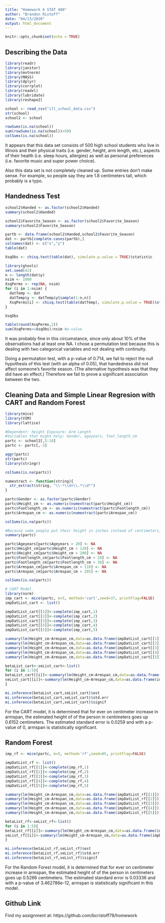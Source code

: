 ```yaml
---
title: "Homework 6 STAT 488"
author: "Brandon Ristoff"
date: "04/13/2020"
output: html_document
---
```


```r
knitr::opts_chunk$set(echo = TRUE)
```

## Describing the Data

```r
library(readr)
library(janitor)
library(mvtnorm)
library(MASS)
library(dplyr)
library(corrplot)
library(readxl)
library(lubridate)
library(reshape2)

school <- read_csv("ill_school_data.csv")
str(school)
school2 <- school

rowSums(is.na(school))
sum(rowSums(is.na(school))>50)
colSums(is.na(school))

```

It appears that this data set consists of 500 high school students who live in Illinois and their physical traits (i.e. gender, height, arm length, etc.), aspects of their health (i.e. sleep hours, allergies) as well as personal preferences (i.e. favorite music and super power choice).

Also this data set is not completely cleaned up. Some entries don't make sense. For example, so people say they are 1.8 centimeters tall, which probably is a typo.


## Handedness Test
```r
school2$Handed <- as.factor(school2$Handed)
summary(school2$Handed)

school2$Favorite_Season <- as.factor(school2$Favorite_Season)
summary(school2$Favorite_Season)

partb <- data.frame(school2$Handed,school2$Favorite_Season)
dat <- partb[complete.cases(partb),]
colnames(dat) <- c("x","y")
table(dat)

XsqObs <- chisq.test(table(dat), simulate.p.value = TRUE)$statistic

library(gtools)
set.seed(42)
n <- length(dat$y)
nsim <- 1000
XsqPerms <- rep(NA, nsim)
for (i in 1:nsim) {
  datTemp <- dat
  datTemp$y <- datTemp$y[sample(1:n,n)]
  XsqPerms[i] <- chisq.test(table(datTemp), simulate.p.value = TRUE)$statistic
}

XsqObs

table(round(XsqPerms,2))
sum(XsqPerms>=XsqObs)/nsim #p-value
```

It was probably fine in this circumstance, since only about 10% of the observations had at least one NA. I chose a permutation test because this is dealing with two categorical variables and not dealing with continuity. 

Doing a permutation test, with a p-value of 0.714, we fail to reject the null hypothesis of this test (with an alpha of 0.05), that handedness did not affect someone's favorite season. (The alternative hypothesis was that they did have an effect.) Therefore we fail to prove a significant association between the two.

## Cleaning Data and Simple Linear Regresion with CART and Random Forest

```r
library(mice)
library(VIM)
library(lattice)

#Dependent: height Exposure: Arm Length
#Variables that might help: Gender, ageyears, foot_length_cm
partc <- school2[,5:10]
partc <- partc[,-3]

aggr(partc)
str(partc)
library(stringr)

colSums(is.na(partc))

numextract <- function(string){ 
  str_extract(string, "\\-*\\d+\\.*\\d*")
}

partc$Gender <- as.factor(partc$Gender)
partc$Height_cm <- as.numeric(numextract(partc$Height_cm))
partc$Footlength_cm <- as.numeric(numextract(partc$Footlength_cm))
partc$Armspan_cm <- as.numeric(numextract(partc$Armspan_cm))

colSums(is.na(partc))

#Because some people put their height in inches instead of centimeters, those must be removed.
summary(partc)

partc$Ageyears[partc$Ageyears > 20] <- NA
partc$Height_cm[partc$Height_cm < 120] <- NA
partc$Height_cm[partc$Height_cm > 200] <- NA
partc$Footlength_cm[partc$Footlength_cm < 20] <- NA
partc$Footlength_cm[partc$Footlength_cm > 36] <- NA
partc$Armspan_cm[partc$Armspan_cm < 110] <- NA
partc$Armspan_cm[partc$Armspan_cm > 205] <- NA

colSums(is.na(partc))

# CART Model
library(norm)
imp_cart <- mice(partc, m=5, method='cart',seed=37, printFlag=FALSE)
impDatList_cart <- list()

impDatList_cart[[1]]<-complete(imp_cart,1)
impDatList_cart[[2]]<-complete(imp_cart,2)
impDatList_cart[[3]]<-complete(imp_cart,3)
impDatList_cart[[4]]<-complete(imp_cart,4)
impDatList_cart[[5]]<-complete(imp_cart,5)

summary(lm(Height_cm~Armspan_cm,data=as.data.frame(impDatList_cart[[1]])))
summary(lm(Height_cm~Armspan_cm,data=as.data.frame(impDatList_cart[[2]])))
summary(lm(Height_cm~Armspan_cm,data=as.data.frame(impDatList_cart[[3]])))
summary(lm(Height_cm~Armspan_cm,data=as.data.frame(impDatList_cart[[4]])))
summary(lm(Height_cm~Armspan_cm,data=as.data.frame(impDatList_cart[[5]])))

betaList_cart<-seList_cart<-list()
for (i in 1:5){
betaList_cart[[i]]<-summary(lm(Height_cm~Armspan_cm,data=as.data.frame(impDatList_cart[[i]])))$coefficients[,1]
seList_cart[[i]]<-summary(lm(Height_cm~Armspan_cm,data=as.data.frame(impDatList_cart[[i]])))$coefficients[,2]
}

mi.inference(betaList_cart,seList_cart)$est
mi.inference(betaList_cart,seList_cart)$std.err
mi.inference(betaList_cart,seList_cart)$signif

```

For the CART model, it is determined that for ever on centimeter increase in armspan, the estimated height of of the person in centimeters goes up 0.6152 centimeters. The estimated standard error is 0.0259 and with a p-value of 0, armspan is statistically significant. 

## Random Forest

```r
imp_rf <- mice(partc, m=5, method='rf',seed=85, printFlag=FALSE)

impDatList_rf <- list()
impDatList_rf[[1]]<-complete(imp_rf,1)
impDatList_rf[[2]]<-complete(imp_rf,2)
impDatList_rf[[3]]<-complete(imp_rf,3)
impDatList_rf[[4]]<-complete(imp_rf,4)
impDatList_rf[[5]]<-complete(imp_rf,5)

summary(lm(Height_cm~Armspan_cm,data=as.data.frame(impDatList_rf[[1]])))
summary(lm(Height_cm~Armspan_cm,data=as.data.frame(impDatList_rf[[2]])))
summary(lm(Height_cm~Armspan_cm,data=as.data.frame(impDatList_rf[[3]])))
summary(lm(Height_cm~Armspan_cm,data=as.data.frame(impDatList_rf[[4]])))
summary(lm(Height_cm~Armspan_cm,data=as.data.frame(impDatList_rf[[5]])))

betaList_rf<-seList_rf<-list()
for (i in 1:5){
betaList_rf[[i]]<-summary(lm(Height_cm~Armspan_cm,data=as.data.frame(impDatList_rf[[i]])))$coefficients[,1]
seList_rf[[i]]<-summary(lm(Height_cm~Armspan_cm,data=as.data.frame(impDatList_rf[[i]])))$coefficients[,2]
}

mi.inference(betaList_rf,seList_rf)$est
mi.inference(betaList_rf,seList_rf)$std.err
mi.inference(betaList_rf,seList_rf)$signif

```

For the Random Forest model, it is determined that for ever on centimeter increase in armspan, the estimated height of of the person in centimeters goes up 0.5266 centimeters. The estimated standard error is 0.03336 and with a p-value of 3.462786e-12, armspan is statistically significant in this model. 

## Github Link

Find my assignment at: https://github.com/bcristoff78/homework


